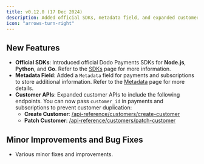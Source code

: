 ```yaml
---
title: v0.12.0 (17 Dec 2024)
description: Added official SDKs, metadata field, and expanded customer APIs with minor improvements and bug fixes.
icon: "arrows-turn-right"
---
```


## New Features
- **Official SDKs**: Introduced official Dodo Payments SDKs for **Node.js**, **Python**, and **Go**. Refer to the [SDKs](/developer-resources/dodo-payments-sdks) page for more information.
- **Metadata Field**: Added a `Metadata` field for payments and subscriptions to store additional information. Refer to the [Metadata](/api-reference/metadata) page for more details.
- **Customer APIs**: Expanded customer APIs to include the following endpoints. You can now pass `customer_id` in payments and subscriptions to prevent customer duplication:
    - **Create Customer**: [/api-reference/customers/create-customer](/api-reference/customers/create-customer)
    - **Patch Customer**: [/api-reference/customers/patch-customer](/api-reference/customers/patch-customer)

## Minor Improvements and Bug Fixes
- Various minor fixes and improvements.